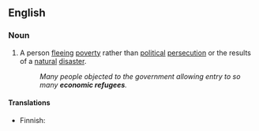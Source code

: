 ==English==

===Noun===
{{en-noun|sg=[[economic]] [[refugee]]}}

# A person [[fleeing]] [[poverty]] rather than [[political]] [[persecution]] or the results of a [[natural]] [[disaster]].
#: ''Many people objected to the government allowing entry to so many '''economic refugees'''.''

====Translations====
{{trans-top|person fleeing poverty}}
* Finnish: {{t-|fi|talouspakolainen}}
{{trans-mid}}
{{trans-bottom}}
